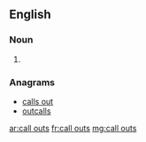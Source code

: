==English==

===Noun===
{{head|en|plural}}

# {{plural of|call out|lang=en|nocat=1}}

===Anagrams===
* [[calls out#English|calls out]]
* [[outcalls#English|outcalls]]

[[ar:call outs]]
[[fr:call outs]]
[[mg:call outs]]